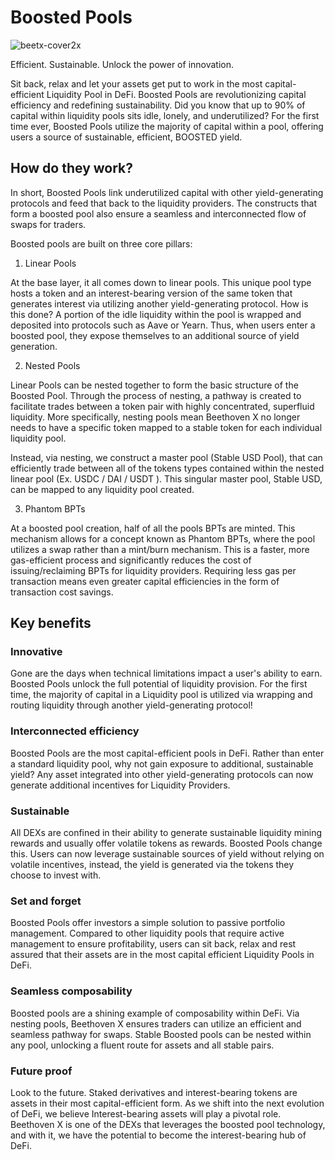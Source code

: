 # Boosted Pools

<img alt="beetx-cover2x" src="https://user-images.githubusercontent.com/109503546/207801614-0db4ce7b-0587-4678-b637-4b600077b8ac.png" />

Efficient. Sustainable. Unlock the power of innovation.

Sit back, relax and let your assets get put to work in the most capital-efficient Liquidity Pool in DeFi. Boosted Pools are revolutionizing capital efficiency and redefining sustainability. Did you know that up to 90% of capital within liquidity pools sits idle, lonely, and underutilized? For the first time ever, Boosted Pools utilize the majority of capital within a pool, offering users a source of sustainable, efficient, BOOSTED yield. 

## How do they work?

In short, Boosted Pools link underutilized capital with other yield-generating protocols and feed that back to the liquidity providers. The constructs that form a boosted pool also ensure a seamless and interconnected flow of swaps for traders.  

Boosted pools are built on three core pillars:

1. Linear Pools

At the base layer, it all comes down to linear pools. This unique pool type hosts a token and an interest-bearing version of the same token that generates interest via utilizing another yield-generating protocol. How is this done? A portion of the idle liquidity within the pool is wrapped and deposited into protocols such as Aave or Yearn. Thus, when users enter a boosted pool, they expose themselves to an additional source of yield generation. 

2. Nested Pools

Linear Pools can be nested together to form the basic structure of the Boosted Pool. Through the process of nesting, a pathway is created to facilitate trades between a token pair with highly concentrated, superfluid liquidity. More specifically, nesting pools mean Beethoven X no longer needs to have a specific token mapped to a stable token for each individual liquidity pool. 

Instead, via nesting, we construct a master pool (Stable USD Pool), that can efficiently trade between all of the tokens types contained within the nested linear pool (Ex. USDC / DAI / USDT ). This singular master pool, Stable USD, can be mapped to any liquidity pool created.


3. Phantom BPTs

At a boosted pool creation, half of all the pools BPTs are minted. This mechanism allows for a concept known as Phantom BPTs, where the pool utilizes a swap rather than a mint/burn mechanism. This is a faster, more gas-efficient process and significantly reduces the cost of issuing/reclaiming BPTs for liquidity providers. Requiring less gas per transaction means even greater capital efficiencies in the form of transaction cost savings.

## Key benefits

### Innovative 

Gone are the days when technical limitations impact a user's ability to earn. Boosted Pools unlock the full potential of liquidity provision. For the first time, the majority of capital in a Liquidity pool is utilized via wrapping and routing liquidity through another yield-generating protocol!

### Interconnected efficiency

Boosted Pools are the most capital-efficient pools in DeFi. Rather than enter a standard liquidity pool, why not gain exposure to additional, sustainable yield? Any asset integrated into other yield-generating protocols can now generate additional incentives for Liquidity Providers.

### Sustainable 

All DEXs are confined in their ability to generate sustainable liquidity mining rewards and usually offer volatile tokens as rewards. Boosted Pools change this. Users can now leverage sustainable sources of yield without relying on volatile incentives, instead, the yield is generated via the tokens they choose to invest with. 

### Set and forget

Boosted Pools offer investors a simple solution to passive portfolio management. Compared to other liquidity pools that require active management to ensure profitability, users can sit back, relax and rest assured that their assets are in the most capital efficient Liquidity Pools in DeFi. 

### Seamless composability

Boosted pools are a shining example of composability within DeFi. Via nesting pools, Beethoven X ensures traders can utilize an efficient and seamless pathway for swaps. Stable Boosted pools can be nested within any pool, unlocking a fluent route for assets and all stable pairs.  


### Future proof

Look to the future. Staked derivatives and interest-bearing tokens are assets in their most capital-efficient form. As we shift into the next evolution of DeFi, we believe Interest-bearing assets will play a pivotal role. Beethoven X is one of the DEXs that leverages the boosted pool technology, and with it, we have the potential to become the interest-bearing hub of DeFi.


